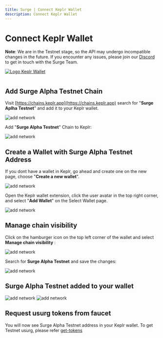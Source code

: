 ```yaml
---
title: Surge | Connect Keplr Wallet
description: Connect Keplr Wallet
---
```


# Connect Keplr Wallet

**Note**: We are in the Testnet stage, so the API may undergo incompatible changes in the future. If you encounter any issues, please join our [Discord](https://discord.gg/surgebuild) to get in touch with the Surge Team.

[![Logo](https://assets.website-files.com/61e518f84aa2a6645094f0ad/621751811f62db2c7da50744_Keplr_256.png) Keplr Wallet](https://www.keplr.app/)

<img src="/assets/surge-keplr.png" alt="" />

## Add Surge Alpha Testnet Chain

Visit [https://chains.keplr.app](https://chains.keplr.app) search for "**Surge Aplha Testnet**" and add it to your Keplr wallet.

<img src="/assets/add_surge_network.png" alt="add network" />

Add "**Surge Alpha Testnet**" Chain to Keplr:

<img src="/assets/add_network_confirmation.png" alt="add network" />

## Create a Wallet with Surge Alpha Testnet Address

If you dont have a wallet in Keplr, go ahead and create one on the new page, choose "**Create a new wallet**".

<img src="/assets/create_keplr_wallet.png" alt="add network" />

Open the Keplr wallet extension, click the user avatar in the top right corner, and select "**Add Wallet**" on the Select Wallet page.

<img src="/assets/create_wallet.png" alt="add network" />

## Manage chain visibility

Click on the hamburger icon on the top left corner of the wallet and select **Manage chain visibility** :

<img src="/assets/manage_chain_visibilty.png" alt="add network" />

Search for **Surge Alpha Testnet** and save the changes:

<img src="/assets/add_chain.png" alt="add network" />

## Surge Alpha Testnet added to your wallet

<img src="/assets/surg_network_list.png" alt="add network" />

<img src="/assets/surge_chain_wallet.png" alt="add network" />

## Request usurg tokens from faucet

You will now see Surge Alpha Testnet address in your Keplr wallet. To get Testnet usurg, please refer [get-tokens](/developer-guides/wallets-tokens/get-tokens)
